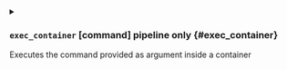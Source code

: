 

<details className="config-field -function" data-expandable="false">
<summary>

### `exec_container` <span className="config-field-type">[command]</span> <span className="config-field-enum"></span> <span className="config-field-default -return"></span> <span className="config-field-required" data-required="true">pipeline only</span>  {#exec_container}

Executes the command provided as argument inside a container

</summary>



</details>
